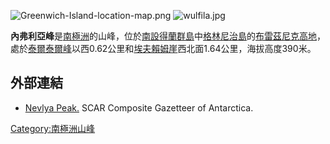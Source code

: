 {{no footnotes|time=2013-10-29T05:31:30+00:00}}
[[Image:Greenwich-Island-location-map.png|thumb]]
[[Image:wulfila.jpg|thumb]]

{{coord|62|32|18|S|59|43|47|W|display=title}}

'''內弗利亞峰'''是[[南極洲|南極洲]]的山峰，位於[[南設得蘭群島|南設得蘭群島]]中[[格林尼治島|格林尼治島]]的[[布雷茲尼克高地|布雷茲尼克高地]]，處於[[泰爾泰爾峰|泰爾泰爾峰]]以西0.62公里和[[埃夫賴姆崖|埃夫賴姆崖]]西北面1.64公里，海拔高度390米。

==外部連結==
* [http://data.aad.gov.au/aadc/gaz/scar/display_name.cfm?gaz_id=136839 Nevlya Peak.]{{Wayback|url=http://data.aad.gov.au/aadc/gaz/scar/display_name.cfm?gaz_id=136839 |date=20120531064627 }} SCAR Composite Gazetteer of Antarctica.

{{Antarctica-geo-stub}}
[[Category:南極洲山峰|Category:南極洲山峰]]